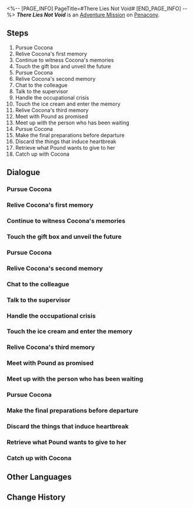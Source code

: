 <%-- [PAGE_INFO]
PageTitle=#There Lies Not Void#
[END_PAGE_INFO] --%>
{{Stub|Dialogue.}}
{{Mission Infobox
|id            = 2030102
|title         = 
|image         = <!--Mission There Lies Not Void.png-->
|type          = Adventure
|event_name    = 
|chapter       = 
|requirements  = {{subst:void|<!--Unknown: {"Type":"Manual"}-->}}
|summary       = <!--official mission summary from Fate's Atlas-->
|characters    = Trailblazer
|startLocation = [[Penacony]] - [[Cocona's Inner World]]
|world         = Penacony
|area          = Cocona's Inner World
|prev          = 
|next          = 
|rewards       = 
}}
'''''There Lies Not Void''''' is an [[Adventure Mission]] on [[Penacony]].

==Steps==
# Pursue Cocona
# Relive Cocona's first memory
# Continue to witness Cocona's memories
# Touch the gift box and unveil the future
# Pursue Cocona
# Relive Cocona's second memory
# Chat to the colleague
# Talk to the supervisor
# Handle the occupational crisis
# Touch the ice cream and enter the memory
# Relive Cocona's third memory
# Meet with Pound as promised
# Meet up with the person who has been waiting
# Pursue Cocona
# Make the final preparations before departure
# Discard the things that induce heartbreak
# Retrieve what Pound wants to give to her
# Catch up with Cocona

<!--
==Gameplay Notes==

--><!--
==Trial Character==

-->
==Dialogue==
{{Stub Dialogue}}

===Pursue Cocona===
{{Mission Description|type=adventure|location=Cocona's Inner World|Cocona seems to be running towards a particular location. Catch up with her and see what has happened.}}
{{Dialogue Start}}
:{{tx}}
{{Dialogue End}}

===Relive Cocona's first memory===
{{Mission Description|type=adventure|location=Cocona's Inner World|update|Cocona has disappeared. By touching the memories she left behind, you may be able to catch up to her again.}}
{{Dialogue Start}}
:{{tx}}
{{Dialogue End}}

===Continue to witness Cocona's memories===
{{Mission Description|type=adventure|location=Cocona's Inner World|update|You lower your head and look at yourself. It's as if you are experiencing her memories in her form. The piano she used to play stands there. Try to play it, and you may witness something miraculous.}}
{{Dialogue Start}}
:{{tx}}
{{Mission Description|type=adventure|location=Cocona's Inner World|update|Cocona's good friend is right ahead. Talk to her.}}
{{Mission Description|type=adventure|location=Cocona's Inner World|update|Cocona seems to have made a decision. It is time to discuss with her parents.}}
{{Dialogue End}}

===Touch the gift box and unveil the future===
{{Mission Description|type=adventure|location=Cocona's Inner World|update|The luxurious gift box seems to contain Cocona's future. What kind of "gift" awaits her?}}
{{Dialogue Start}}
:{{tx}}
{{Dialogue End}}

===Pursue Cocona===
{{Mission Description|type=adventure|location=Cocona's Inner World|update|Cocona is still running towards a particular location. Once again, you must experience the events in her memories to catch up with her.}}
{{Dialogue Start}}
:{{tx}}
{{Dialogue End}}

===Relive Cocona's second memory===
{{Mission Description|type=adventure|location=Cocona's Inner World|update|Cocona has disappeared. By touching the memories she left behind, you may be able to catch up to her again.}}
{{Dialogue Start}}
:{{tx}}
{{Dialogue End}}

===Chat to the colleague===
{{Mission Description|type=adventure|location=Cocona's Inner World|update|As Cocona starts her career, her colleague seems to have something to say to her.}}
{{Dialogue Start}}
:{{tx}}
{{Dialogue End}}

===Talk to the supervisor===
{{Mission Description|type=adventure|location=Cocona's Inner World|update|After having spent some time at this job, Cocona's supervisor seems to have something to say to her.}}
{{Dialogue Start}}
:{{tx}}
{{Dialogue End}}

===Handle the occupational crisis===
{{Mission Description|type=adventure|location=Cocona's Inner World|update|Unable to change the external world, Cocona has to... change herself.}}
{{Dialogue Start}}
:{{tx}}
{{Dialogue End}}

===Touch the ice cream and enter the memory===
{{Mission Description|type=adventure|location=Cocona's Inner World|update|You see a delectable ice cream. Will Cocona's life get better? You decide to see it for yourself.}}
{{Dialogue Start}}
:{{tx}}
{{Dialogue End}}

===Relive Cocona's third memory===
{{Mission Description|type=adventure|location=Cocona's Inner World|update|Touch the memory left behind by Cocona. You have a feeling that you're already very close to her.}}
{{Dialogue Start}}
:{{tx}}
{{Dialogue End}}

===Meet with Pound as promised===
{{Mission Description|type=adventure|location=Cocona's Inner World|update|With the ship ticket and identification documents all prepared, go and meet with Pound as promised.}}
{{Dialogue Start}}
:{{tx}}
{{Dialogue End}}

===Meet up with the person who has been waiting===
{{Mission Description|type=adventure|location=Cocona's Inner World|update|A man has appeared at the place you've arranged to meet. It is time to meet him.}}
{{Dialogue Start}}
:{{tx}}
{{Dialogue End}}

===Pursue Cocona===
{{Mission Description|type=adventure|location=Cocona's Inner World|update|Cocona is still running towards a particular location. Once again, you must experience the events in her memories to catch up with her.}}
{{Dialogue Start}}
:{{tx}}
{{Dialogue End}}

===Make the final preparations before departure===
{{Mission Description|type=adventure|location=Cocona's Inner World|update|As you await the departure day, Pound has prepared something for Cocona.}}
{{Dialogue Start}}
:{{tx}}
{{Dialogue End}}

===Discard the things that induce heartbreak===
{{Mission Description|type=adventure|location=Cocona's Inner World|update|Cocona is walking towards the flower beds. See what she is up to.}}
{{Dialogue Start}}
:{{tx}}
{{Dialogue End}}

===Retrieve what Pound wants to give to her===
{{Mission Description|type=adventure|location=Cocona's Inner World|update|Go find Pound and retrieve what he wishes to give to Cocona. Once you have it, you can leave this place together.}}
{{Dialogue Start}}
:{{tx}}
{{Dialogue End}}

===Catch up with Cocona===
{{Mission Description|type=adventure|location=Cocona's Inner World|update|Finally, you have reached the depths of Cocona's mind. Find her and talk to her.}}
{{Dialogue Start}}
:{{tx}}
{{Dialogue End}}

==Other Languages==
{{Other Languages
|en   = There Lies Not Void
|zhs  = 那里并非空无一物
|zht  = 那裡並非空無一物
|ja   = 何もないわけじゃない
|ko   = 거긴 비어있지 않아
|es   = Lo que espera no es el vacío
|fr   = Absence de vacuité
|ru   = Там вовсе не пусто
|th   = ที่แห่งนั้นไม่ใช่ไร้สิ่งใด
|vi   = Nơi Đó Không Hề Trống Rỗng
|de   = Ort ohne wirkliche Leere
|id   = Di Sana Tidak Benar-Benar Kosong
|pt   = Lá Não Há Vazio
}}

==Change History==
{{Change History|2.0}}
